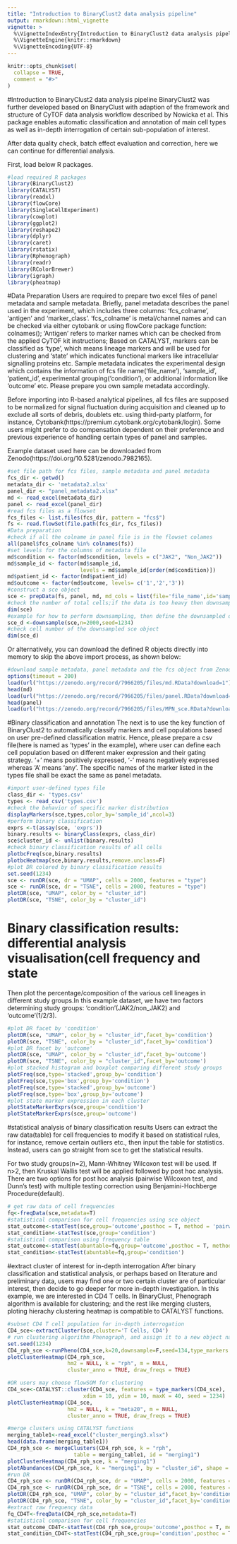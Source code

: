 ```yaml
---
title: "Introduction to BinaryClust2 data analysis pipeline"
output: rmarkdown::html_vignette
vignette: >
  %\VignetteIndexEntry{Introduction to BinaryClust2 data analysis pipeline}
  %\VignetteEngine{knitr::rmarkdown}
  %\VignetteEncoding{UTF-8}
---
```


```r
knitr::opts_chunk$set(
  collapse = TRUE,
  comment = "#>"
)
```
#Introduction to BinaryClust2 data analysis pipeline
BinaryClust2 was further developed based on BinaryClust with adaption of the framework and structure of CyTOF data analysis workflow described by Nowicka et al. This package enables automatic classification and annotation of main cell types as well as in-depth interrogation of certain sub-population of interest.

After data quality check, batch effect evaluation and correction, here we can continue for differential analysis. 

First, load below R packages. 
```r
#load required R packages 
library(BinaryClust2)
library(CATALYST)
library(readxl)
library(flowCore)
library(SingleCellExperiment)
library(cowplot)
library(ggplot2)
library(reshape2)
library(dplyr)
library(caret)
library(rstatix)
library(Rphenograph)
library(readr)
library(RColorBrewer)
library(igraph)
library(pheatmap)
```
#Data Preparation
Users are required to prepare two excel files of panel metadata and sample metadata. Briefly, panel metadata describes the panel used in the experiment, which includes three columns: ‘fcs_colname’, ‘antigen’ and ‘marker_class’. ‘fcs_colname’ is metal/channel names and can be checked via either cytobank or using flowCore package function: colnames(); ‘Antigen’ refers to marker names which can be checked from the applied CyTOF kit instructions; Based on CATALYST, markers can be classified as ‘type’, which means lineage markers and will be used for clustering and ‘state’ which indicates functional markers like intracellular signalling proteins etc. Sample metadata indicates the experimental design which contains the information of fcs file name(‘file_name’), ‘sample_id’, ‘patient_id’, experimental grouping(‘condition’), or additional information like ‘outcome’ etc. Please prepare you own sample metadata accordingly. 

Before importing into R-based analytical pipelines, all fcs files are supposed to be normalized for signal fluctuation during acquisition and cleaned up to exclude all sorts of debris, doublets etc. using third-party platform, for instance, Cytobank(https://premium.cytobank.org/cytobank/login). Some users might prefer to do compensation dependent on their preference and previous experience of handling certain types of panel and samples. 

Example dataset used here can be downloaded from Zenodo(https://doi.org/10.5281/zenodo.7982165).
```r
#set file path for fcs files, sample metadata and panel metadata
fcs_dir <- getwd()
metadata_dir <- 'metadata2.xlsx'
panel_dir <- "panel_metadata2.xlsx"
md <- read_excel(metadata_dir)
panel <- read_excel(panel_dir)
#read fcs files as a flowset
fcs_files <- list.files(fcs_dir, pattern = "fcs$")
fs <- read.flowSet(file.path(fcs_dir, fcs_files))
#Data preparation
#check if all the colname in panel file is in the flowset colames
all(panel$fcs_colname %in% colnames(fs))
#set levels for the columns of metadata file
md$condition <- factor(md$condition, levels = c("JAK2", "Non_JAK2"))
md$sample_id <- factor(md$sample_id,
                       levels = md$sample_id[order(md$condition)])
md$patient_id <- factor(md$patient_id)
md$outcome <- factor(md$outcome, levels= c('1','2','3'))
#construct a sce object
sce <- prepData(fs, panel, md, md_cols = list(file='file_name',id='sample_id',factors=c('outcome','condition','patient_id')), features = panel$fcs_colname)
#check the number of total cells;if the data is too heavy then downsampling could be considered 
dim(sce)
#example for how to perform downsampling, then define the downsampled data as sce_d 
sce_d <-downsample(sce,n=2000,seed=1234)
#check cell number of the downsampled sce object 
dim(sce_d)
```
Or alternatively, you can download the defined R objects directly into memory to skip the above import process, as shown below: 
```r
#download sample metadata, panel metadata and the fcs object from Zenodo
options(timeout = 200)
load(url("https://zenodo.org/record/7966205/files/md.RData?download=1"))
head(md)
load(url("https://zenodo.org/record/7966205/files/panel.RData?download=1"))
head(panel)
load(url("https://zenodo.org/record/7966205/files/MPN_sce.RData?download=1"))
```
#Binary classification and annotation 
The next is to use the key function of BinaryClust2 to automatically classify markers and cell populations based on user pre-defined classification matrix. Hence, please prepare a csv file(here is named as 'types' in the example), where user can define each cell population based on different maker expression and their gating strategy. ‘+’ means positively expressed, ‘-’ means negatively expressed whereas ‘A’ means ‘any’. The specific names of the marker listed in the types file shall be exact the same as panel metadata. 
```r
#import user-defined types file
class_dir <- 'types.csv'
types <- read_csv('types.csv')
#check the behavior of specific marker distribution  
displayMarkers(sce,types,color_by='sample_id',ncol=3)
#perform binary classification
exprs <-t(assay(sce, 'exprs'))
binary.results <- binaryClass(exprs, class_dir)
sce$cluster_id <- unlist(binary.results)
#check binary classification results of all cells
plotbcFreq(sce,binary.results)
plotbcHeatmap(sce,binary.results,remove.unclass=F)
#plot DR colored by binary classification results
set.seed(1234)
sce <- runDR(sce, dr = "UMAP", cells = 2000, features = "type")
sce <- runDR(sce, dr = "TSNE", cells = 2000, features = "type")
plotDR(sce, "UMAP", color_by = "cluster_id")
plotDR(sce, "TSNE", color_by = "cluster_id")
```
# Binary classification results: differential analysis visualisation(cell frequency and state 
Then plot the percentage/composition of the various cell lineages in different study groups.In this example dataset, we have two factors determining study groups: 'condition'(JAK2/non_JAK2) and ‘outcome’(1/2/3).  
```r
#plot DR facet by 'condition'
plotDR(sce, "UMAP", color_by = "cluster_id",facet_by='condition')
plotDR(sce, "TSNE", color_by = "cluster_id",facet_by='condition')
#plot DR facet by 'outcome'
plotDR(sce, "UMAP", color_by = "cluster_id",facet_by='outcome')
plotDR(sce, "TSNE", color_by = "cluster_id",facet_by='outcome')
#plot stacked histogram and boxplot comparing different study groups
plotFreq(sce,type='stacked',group_by='condition')
plotFreq(sce,type='box',group_by='condition')
plotFreq(sce,type='stacked',group_by='outcome')
plotFreq(sce,type='box',group_by='outcome')
#plot state marker expression in each cluster
plotStateMarkerExprs(sce,group='condition')
plotStateMarkerExprs(sce,group='outcome')
```
#statistical analysis of binary classification results
Users can extract the raw data(table) for cell frequencies to modify it based on statistical rules, for instance, remove certain outliers etc., then input the table for statistics. Instead, users can go straight from sce to get the statistical results.      

For two study groups(n=2), Mann-Whitney Wilcoxon test will be used. If n>2, then Kruskal Wallis test will be applied followed by post hoc analysis. There are two options for post hoc analysis (pairwise Wilcoxon test, and Dunn’s test) with multiple testing correction using Benjamini-Hochberge Procedure(default). 
```r
# get raw data of cell frequencies
fq<-freqData(sce,metadata=T)
#statistical comparison for cell frequencies using sce object  
stat_outcome<-statTest(sce,group='outcome',posthoc = T, method = 'pairwise.wilcox.test')
stat_condition<-statTest(sce,group='condition')
#statistical comparison using frequency table 
stat_outcome<-statTest(abuntable=fq,group='outcome',posthoc = T, method = 'pairwise.wilcox.test')
stat_condition<-statTest(abuntable=fq,group='condition')

```
#extract cluster of interest for in-depth interrogation
After binary classification and statistical analysis, or perhaps based on literature and preliminary data, users may find one or two certain cluster are of particular interest, then decide to go deeper for more in-depth investigation. In this example, we are interested in CD4 T cells. In BinaryClust, Phenograph algorithm is available for clustering; and the rest like merging clusters, ploting hierachy clustering heatmap is compatible to CATALYST functions.    
```r
#subset CD4 T cell population for in-depth interrogation
CD4_sce<-extractCluster(sce,cluster='T Cells, CD4')
# run clustering algorithm Phenograph, and assign it to a new object named CD4_rph_sce
set.seed(1234)
CD4_rph_sce <-runPheno(CD4_sce,k=20,downsample=F,seed=134,type_markers = T)
plotClusterHeatmap(CD4_rph_sce,
                   hm2 = NULL, k = "rph", m = NULL,
                   cluster_anno = TRUE, draw_freqs = TRUE)

#OR users may choose flowSOM for clustering 
CD4_sce<-CATALYST::cluster(CD4_sce, features = type_markers(CD4_sce),
                        xdim = 10, ydim = 10, maxK = 40, seed = 1234)
plotClusterHeatmap(CD4_sce,
                   hm2 = NULL, k = "meta20", m = NULL,
                   cluster_anno = TRUE, draw_freqs = TRUE)

#merge clusters using CATALYST functions
merging_table1<-read_excel("cluster_merging3.xlsx")
head(data.frame(merging_table1))
CD4_rph_sce <- mergeClusters(CD4_rph_sce, k = "rph",
                     table = merging_table1, id = "merging1")
plotClusterHeatmap(CD4_rph_sce, k = "merging1")
plotAbundances(CD4_rph_sce, k = "merging1", by = "cluster_id", shape = "patient_id")
#run DR 
CD4_rph_sce <- runDR(CD4_rph_sce, dr = "UMAP", cells = 2000, features = "type")
CD4_rph_sce <- runDR(CD4_rph_sce, dr = "TSNE", cells = 2000, features = "type")
plotDR(CD4_rph_sce, "UMAP", color_by = "cluster_id",facet_by='condition')
plotDR(CD4_rph_sce, "TSNE", color_by = "cluster_id",facet_by='condition')
#extract raw frequency data
fq_CD4T<-freqData(CD4_rph_sce,metadata=T)
#statistical comparison for cell frequencies  
stat_outcome_CD4T<-statTest(CD4_rph_sce,group='outcome',posthoc = T, method = 'pairwise.wilcox.test')
stat_condition_CD4T<-statTest(CD4_rph_sce,group='condition',posthoc = T, method = 'pairwise.wilcox.test')
```

